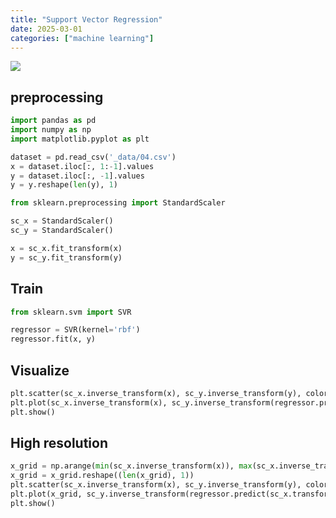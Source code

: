 ```yaml
---
title: "Support Vector Regression"
date: 2025-03-01
categories: ["machine learning"]
---
```


![](/img/stat-thumb.jpg){.post-thumbnail}

## preprocessing

```python
import pandas as pd
import numpy as np
import matplotlib.pyplot as plt

dataset = pd.read_csv('_data/04.csv')
x = dataset.iloc[:, 1:-1].values
y = dataset.iloc[:, -1].values
y = y.reshape(len(y), 1)
```

```python
from sklearn.preprocessing import StandardScaler

sc_x = StandardScaler()
sc_y = StandardScaler()

x = sc_x.fit_transform(x)
y = sc_y.fit_transform(y)
```

## Train

```python
from sklearn.svm import SVR

regressor = SVR(kernel='rbf')
regressor.fit(x, y)
```

## Visualize

```python
plt.scatter(sc_x.inverse_transform(x), sc_y.inverse_transform(y), color='red')
plt.plot(sc_x.inverse_transform(x), sc_y.inverse_transform(regressor.predict(x).reshape(-1, 1)))
plt.show()
```

## High resolution

```python
x_grid = np.arange(min(sc_x.inverse_transform(x)), max(sc_x.inverse_transform(x)), 0.1)
x_grid = x_grid.reshape((len(x_grid), 1))
plt.scatter(sc_x.inverse_transform(x), sc_y.inverse_transform(y), color='red')
plt.plot(x_grid, sc_y.inverse_transform(regressor.predict(sc_x.transform(x_grid)).reshape(-1, 1)))
plt.show()
```
